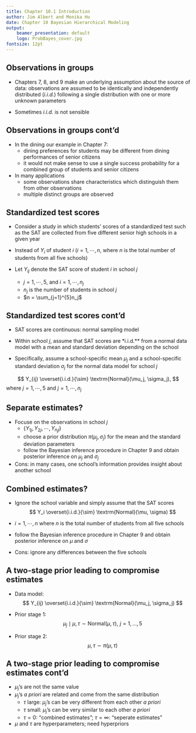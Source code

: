 ```yaml
---
title: Chapter 10.1 Introduction
author: Jim Albert and Monika Hu
date: Chapter 10 Bayesian Hierarchical Modeling
output: 
    beamer_presentation: default
    logo: ProbBayes_cover.jpg
fontsize: 12pt
---
```



## Observations in groups

- Chapters 7, 8, and 9 make an underlying assumption about the source of data: observations are assumed to be identically and independently distributed (*i.i.d.*) following a single distribution with one or more unknown parameters

- Sometimes *i.i.d.* is not sensible

## Observations in groups cont'd

- In the dining our example in Chapter 7: 
    - dining preferences for students may be different from dining performances of senior citizens
    - it would not make sense to use a single success probability for a combined group of students and senior citizens

- In many applications
    - some observations share characteristics which distinguish them from other observations
    - multiple distinct groups are observed

## Standardized test scores

- Consider a study in which students' scores of a standardized test such as the SAT are collected from five different senior high schools in a given year

- Instead of $Y_i$ of student $i$ ($i = 1, \cdots, n$, where $n$ is the total number of students from all five schools)

- Let $Y_{ij}$ denote the SAT score of student $i$ in school $j$ 
    - $j = 1, \cdots, 5$, and $i = 1, \cdots, n_j$
    - $n_j$ is the number of students in school $j$
    - $n = \sum_{j=1}^{5}n_j$

## Standardized test scores cont'd

- SAT scores are continuous: normal sampling model

- Within school $j$, assume that SAT scores are *i.i.d.** from a normal data model with a mean and standard deviation depending on the school 

- Specifically, assume a school-specific mean $\mu_j$ and a school-specific standard deviation $\sigma_j$ for the normal data model for school $j$

$$
Y_{ij} \overset{i.i.d.}{\sim} \textrm{Normal}(\mu_j, \sigma_j),
$$
where $j = 1, \cdots, 5$ and $j = 1, \cdots, n_j$

## Separate estimates?

- Focuse on the observations in school $j$
    - $\{Y_{1j}, Y_{2j}, \cdots, Y_{n_jj}\}$
    - choose a prior distribution $\pi(\mu_j, \sigma_j)$ for the mean and the standard deviation parameters
    - follow the Bayesian inference procedure in Chapter 9 and obtain posterior inference on $\mu_j$ and $\sigma_j$
    
- Cons: in many cases, one school's information provides insight about another school


## Combined estimates?

- Ignore the school variable and simply assume that the SAT scores
$$
Y_i \overset{i.i.d.}{\sim} \textrm{Normal}(\mu, \sigma)
$$

- $i = 1, \cdots, n$ where $n$ is the total number of students from all five schools

- follow the Bayesian inference procedure in Chapter 9 and obtain posterior inference on $\mu$ and $\sigma$

- Cons: ignore any differences between the five schools

## A two-stage prior leading to compromise estimates

- Data model:
$$
Y_{ij} \overset{i.i.d.}{\sim} \textrm{Normal}(\mu_j, \sigma_j)
$$

- Prior stage 1: 
$$
\mu_j \mid \mu, \tau \sim \textrm{Normal}(\mu, \tau), \, \, j = 1, ..., 5
$$

- Prior stage 2:
$$
\mu, \tau \sim \pi(\mu, \tau)
$$

## A two-stage prior leading to compromise estimates cont'd

- $\mu_j$'s are not the same value
- $\mu_j$'s *a priori* are related and come from the same distribution
    - $\tau$ large: $\mu_j$'s can be very different from each other *a priori*
    - $\tau$ small: $\mu_j$'s can be very similar to each other *a priori*
    - $\tau = 0$: "combined estimates"; $\tau = \infty$: "seperate estimates"
    
- $\mu$ and $\tau$ are hyperparameters; need hyperpriors


